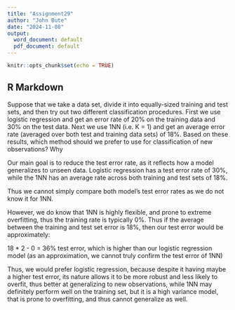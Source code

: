 ---
title: "Assignment29"
author: "John Bute"
date: "2024-11-08"
output:
  word_document: default
  pdf_document: default
---

```{r setup, include=FALSE}
knitr::opts_chunk$set(echo = TRUE)
```

## R Markdown

Suppose that we take a data set, divide it into equally-sized training and test sets, and then try out two different classification procedures. First we use logistic regression and get an error rate of 20% on the training data and 30% on the test data. Next we use 1NN (i.e. K = 1) and get an average error rate (averaged over both test and training data sets) of 18%. Based on these results, which method should we prefer to use for classification of new observations? Why

Our main goal is to reduce the test error rate, as it reflects how a model generalizes to unseen data.
Logistic regression has a test error rate of 30%, while the 1NN has an average rate across both training and test sets of 18%.

Thus we cannot simply compare both model's test error rates as we do not know it for 1NN.

However, we do know that 1NN is highly flexible, and prone to extreme overfitting, thus the training rate is typically 0%. Thus if the average between the training and test set error is 18%, then our test error would be approximately:


18 * 2 - 0 = 36% test error, which is higher than our logistic regression model (as an approximation, we cannot truly confirm the test error of 1NN)

Thus, we would prefer logistic regression, because despite it having maybe a higher test error, its nature allows it to be more robust and less likely to overfit, thus better at generalizing to new observations, while 1NN may definitely perform well on the training set, but it is a high variance model, that is prone to overfitting, and thus cannot generalize as well.


